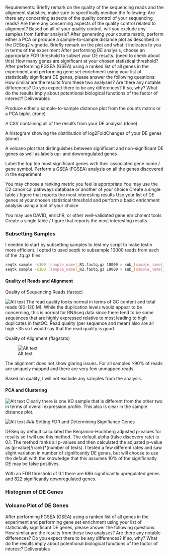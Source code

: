 Requirements:
Briefly remark on the quality of the sequencing reads and the alignment statistics, make sure to specifically mention the following:
Are there any concerning aspects of the quality control of your sequencing reads?
Are there any concerning aspects of the quality control related to alignment?
Based on all of your quality control, will you exclude any samples from further analysis?
After generating your counts matrix, perform either a PCA or produce a sample-to-sample distance plot as described in the DESeq2 vignette.
Briefly remark on the plot and what it indicates to you in terms of the experiment
After performing DE analysis, choose an appropriate FDR threshold to subset your DE results. (need to check about this)
How many genes are significant at your chosen statistical threshold? 
After performing FGSEA (GSEA) using a ranked list of all genes in the experiment and performing gene set enrichment using your list of statistically significant DE genes, please answer the following questions:
How similar are the results from these two analyses? Are there any notable differences?
Do you expect there to be any differences? If so, why?
What do the results imply about potentional biological functions of the factor of interest?
Deliverables

Produce either a sample-to-sample distance plot from the counts matrix or a PCA biplot (done)

A CSV containing all of the results from your DE analysis (done)

A histogram showing the distribution of log2FoldChanges of your DE genes (done)

A volcano plot that distinguishes between significant and non-significant DE genes as well as labels up- and downregulated genes

Label the top ten most significant genes with their associated gene name / gene symbol.
Perform a GSEA (FGSEA) analysis on all the genes discovered in the experiment

You may choose a ranking metric you feel is appropriate
You may use the C2 canonical pathways database or another of your choice
Create a single table / figure that reports the most interesting results
Use your list of DE genes at your chosen statistical threshold and perform a basic enrichment analysis using a tool of your choice

You may use DAVID, enrichR, or other well-validated gene enrichment tools
Create a single table / figure that reports the most interesting results


### Subsetting Samples 

I needed to start by subsetting samples to test my script to make testin more efficient.
I opted to used seqtk to subsample 10000 reads from each of the .fq.gz files:

```bash
seqtk sample -s100 [sample_name]_R1.fastq.gz 10000 > sub_[sample_name]_R1.fastq  
seqtk sample -s100 [sample_name]_R2.fastq.gz 10000 > sub_[sample_name]_R2.fastq 
```

#### Quality of Reads and Alignment

Quality of Sequencing Reads (fastqc) 

![Alt text](/projectnb/bf528/students/nmf35/bf528-individual-project-NathanielFisher1/results/images/read_qc.png)
The read quality looks normal in terms of GC content and total reads (80-120 M).  While the duplication levels would appear to be concerning, this is normal for RNAseq data since there tend to be some sequences that are highly expressed relative to most leading to high duplicates in fastQC.  Read quality (per sequence and mean) also are all high ~35 so I would say that the read quality is good. 



Quality of Alignment (flagstats)

![Alt text](/projectnb/bf528/students/nmf35/bf528-individual-project-NathanielFisher1/results/images/alignment_qc.png)

The alignment does not show glaring issues.  For all samples >90% of reads are uniquely mapped and there are very few unmapped reads.

Based on quality, I will not exclude any samples from the analysis.

#### PCA and Clustering

![Alt text](/projectnb/bf528/students/nmf35/bf528-individual-project-NathanielFisher1/results/images/pca.png)
Clearly there is one KO sample that is different from the other two in terms of overall expression profile.  This also is clear in the sample distance plot.

![Alt text](/projectnb/bf528/students/nmf35/bf528-individual-project-NathanielFisher1/results/images/sample_distance.png)
### Setting FDR and Determining Signifiance Genes

DESeq by default calculated the Benjamini-Hochberg adjusted p-values for results so I will use this method.  The default alpha (false discovery rate) is 0.1.  The method ranks all p-values and then calculated the adjusted p-value as  (p-value)/(rank)*(number of tests).  I tested a few different rates and saw slight variation in number of significantly DE genes, but will choose to use the default with the knowledge that this assumes 10% of the significnatly DE may be false positives.

With an FDR threshold of 0.1 there are 686 significantly upregulated genes and 822 significantly downregulated genes.


### Histogram of DE Genes

### Volcano Plot of DE Genes


After performing FGSEA (GSEA) using a ranked list of all genes in the experiment and performing gene set enrichment using your list of statistically significant DE genes, please answer the following questions:
How similar are the results from these two analyses? Are there any notable differences?
Do you expect there to be any differences? If so, why?
What do the results imply about potentional biological functions of the factor of interest?
Deliverables

